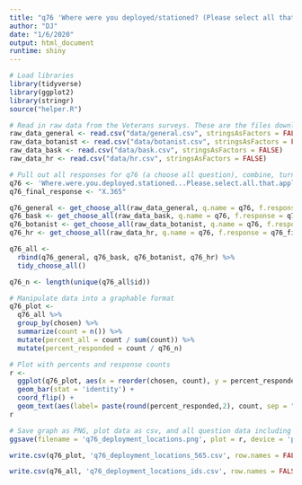 ```yaml
---
title: "q76 'Where were you deployed/stationed? (Please select all that apply)' National Veterans"
author: "DJ"
date: "1/6/2020"
output: html_document
runtime: shiny
---
```


```r
# Load libraries
library(tidyverse)
library(ggplot2)
library(stringr)
source("helper.R")
```

```r
# Read in raw data from the Veterans surveys. These are the files downloaded from survey monkey saved as a .csv
raw_data_general <- read.csv("data/general.csv", stringsAsFactors = FALSE)
raw_data_botanist <- read.csv("data/botanist.csv", stringsAsFactors = FALSE)
raw_data_bask <- read.csv("data/bask.csv", stringsAsFactors = FALSE)
raw_data_hr <- read.csv("data/hr.csv", stringsAsFactors = FALSE)
```

```r
# Pull out all responses for q76 (a choose all question), combine, turn into a tidy data format for further processing then determine 'question n'
q76 <- 'Where.were.you.deployed.stationed...Please.select.all.that.apply.'
q76_final_response <- "X.365"

q76_general <- get_choose_all(raw_data_general, q.name = q76, f.response = q76_final_response)
q76_bask <- get_choose_all(raw_data_bask, q.name = q76, f.response = q76_final_response)
q76_botanist <- get_choose_all(raw_data_botanist, q.name = q76, f.response = q76_final_response)
q76_hr <- get_choose_all(raw_data_hr, q.name = q76, f.response = q76_final_response)

q76_all <- 
  rbind(q76_general, q76_bask, q76_botanist, q76_hr) %>%
  tidy_choose_all()

q76_n <- length(unique(q76_all$id))
```

```r
# Manipulate data into a graphable format
q76_plot <-
  q76_all %>%
  group_by(chosen) %>%
  summarize(count = n()) %>%
  mutate(percent_all = count / sum(count)) %>%
  mutate(percent_responded = count / q76_n)
```

```r
# Plot with percents and response counts
r <- 
  ggplot(q76_plot, aes(x = reorder(chosen, count), y = percent_responded)) +
  geom_bar(stat = 'identity') +
  coord_flip() +
  geom_text(aes(label= paste(round(percent_responded,2), count, sep = "***")))
r
```

```r
# Save graph as PNG, plot data as csv, and all question data including response IDs as csv (save question n and N at end of plot file as "_x.x")
ggsave(filename = 'q76_deployment_locations.png', plot = r, device = 'png')

write.csv(q76_plot, 'q76_deployment_locations_565.csv', row.names = FALSE)

write.csv(q76_all, 'q76_deployment_locations_ids.csv', row.names = FALSE)
```

